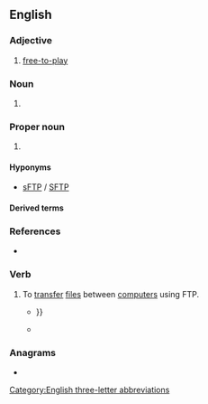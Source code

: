 ==English==

===Adjective===
{{en-adj|-}}

# {{lb|en|video games}} [[free-to-play]]

===Noun===
{{en-noun}}

# {{lb|en|psychology}} {{initialism of|[[future|Future]] [[time|Time]] [[perspective|Perspective]]|lang=en}}

===Proper noun===
{{en-proper noun}}

# {{lb|en|Internet}} {{initialism of|[[File Transfer Protocol]]|dot=|lang=en}} {{gloss|a common way to transfer files over the [[Internet]].}}

====Hyponyms====
* [[sFTP]] / [[SFTP]]

====Derived terms====
{{der2
|FTP server
|FTP site
|lang=en}}

===References===
* {{pedia}}

===Verb===
{{en-verb}}

# To [[transfer]] [[file]]s between [[computer]]s using FTP.
#* {{quote-book|year=1995|author=Richard Wagner|title=Inside CompuServe|passage=Just as newsgroups have certain rules to live by, there are several courtesies to remember when '''FTPing''' and telneting to remote sites {{...}}}}
#* {{quote-book|year=2008|author=Paul Thewlis|title=WordPress for Business Bloggers|passage=Having saved '''header.php'''<!--bolded in original-->, I '''FTPed''' it back to the Sandbox theme folder, overwriting the old version.}}

===Anagrams===
* {{anagrams|en|FPT|PFT|TFP}}

[[Category:English three-letter abbreviations]]